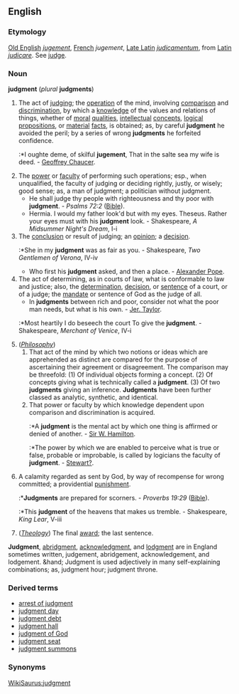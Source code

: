 ==English==

===Etymology===
[[Old English]] ''[[jugement]]'', [[French]] ''jugement'', [[Late Latin]] ''[[judicamentum]]'', from [[Latin]] ''[[judicare]]''. See [[judge]].

===Noun===
'''judgment''' (''plural'' '''judgments''')
#The act of [[judge|judging]]; the [[operation]] of the mind, involving [[comparison]] and [[discrimination]], by which a [[knowledge]] of the values and relations of things, whether of [[moral]] [[quality|qualities]], [[intellectual]] [[concept]]s, [[logical]] [[proposition]]s, or [[material]] [[fact]]s, is obtained; as, by careful '''judgment''' he avoided the peril; by a series of wrong '''judgments''' he forfeited confidence.
#:*I oughte deme, of skilful '''jugement''', That in the salte sea my wife is deed. - [[Geoffrey Chaucer]].
#The [[power]] or [[faculty]] of performing such operations; esp., when unqualified, the faculty of judging or deciding rightly, justly, or wisely; good sense; as, a man of judgment; a politician without judgment.
#*He shall judge thy people with righteousness and thy poor with '''judgment'''. - ''Psalms 72:2'' ([[Bible]]).
#*Hermia. I would my father look'd but with my eyes. Theseus. Rather your eyes must with his '''judgment''' look. - Shakespeare, ''A Midsummer Night's Dream'', I-i
#The [[conclusion]] or result of judging; an [[opinion]]; a [[decision]].
#:*She in my '''judgment''' was as fair as you. - Shakespeare, ''Two Gentlemen of Verona'', IV-iv
#*Who first his '''judgment''' asked, and then a place. - [[Alexander Pope]].
#The act of determining, as in courts of law, what is conformable to law and justice; also, the [[determination]], [[decision]], or [[sentence]] of a court, or of a judge; the [[mandate]] or sentence of God as the judge of all.
#*In '''judgments''' between rich and poor, consider not what the poor man needs, but what is his own. - [[Jer. Taylor]].
#:*Most heartily I do beseech the court To give the '''judgment'''. - Shakespeare, ''Merchant of Venice'', IV-i
#(''[[Philosophy]]'') 
##That act of the mind by which two notions or ideas which are apprehended as distinct are compared for the purpose of ascertaining their agreement or disagreement. The comparison may be threefold: (1) Of individual objects forming a concept. (2) Of concepts giving what is technically called a '''judgment'''. (3) Of two '''judgments''' giving an inference. '''Judgments''' have been further classed as analytic, synthetic, and identical. 
##That power or faculty by which knowledge dependent upon comparison and discrimination is acquired.
##:*A '''judgment''' is the mental act by which one thing is affirmed or denied of another. - [[Sir W. Hamilton]].
##:*The power by which we are enabled to perceive what is true or false, probable or improbable, is called by logicians the faculty of '''judgment'''. - [[Stewart?]].
#A calamity regarded as sent by God, by way of recompense for wrong committed; a providential [[punishment]]. 
#:*'''Judgments''' are prepared for scorners. - ''Proverbs 19:29'' ([[Bible]]). 
#:*This '''judgment''' of the heavens that makes us tremble. - Shakespeare, ''King Lear'', V-iii
#(''[[Theology]]'') The final [[award]]; the last sentence. 

'''Judgment''', [[abridgment]], [[acknowledgment]], and [[lodgment]] are in England sometimes written, judgement, abridgement, acknowledgement, and lodgement. &hand; Judgment is used adjectively in many self-explaining combinations; as, judgment hour; judgment throne. 

===Derived terms===
*[[arrest of judgment]]
*[[judgment day]]
*[[judgment debt]]
*[[judgment hall]]
*[[judgment of God]]
*[[judgment seat]]
*[[judgment summons]]

<!-- move these to separate pages
#(''[[Theology]]'') Judgment day, the last day, or period when final judgment will be pronounced on the subjects of God's moral government. -- 
#(''[[Law]]'') Judgment debt, a debt secured to the creditor by a judge's order. 
#'''Judgment''' hall, a hall where courts are held.
#'''Judgment''' seat, the seat or bench on which judges sit in court; hence, a court; a tribunal. 
#:*We shall all stand before the '''judgment''' seat of Christ. ''Romans xiv. 10'' ([[Bible]]).
#(''[[Law]]'') '''Judgment''' summons, a proceeding by a '''judgment''' creditor against a '''judgment''' debtor upon an unsatisfied '''judgment'''. 
#(''[[Law]]'')Arrest of '''judgment'''. See under [[Arrest]].
#'''Judgment''' of God, a term formerly applied to extraordinary trials of secret crimes, as by arms and single combat, by ordeal, etc.; it being imagined that God would work miracles to vindicate innocence. See under [[Ordeal]].
-->

===Synonyms===
[[WikiSaurus:judgment]]

{{webster}}